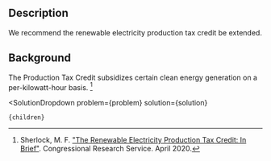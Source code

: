 

## Description

We recommend the renewable electricity production tax credit be extended.

## Background

The Production Tax Credit subsidizes certain clean energy generation on a per-kilowatt-hour basis. [^"21"]

[^"21"]: Sherlock, M. F. ["The Renewable Electricity Production Tax Credit: In Brief"](https://sgp.fas.org/crs/misc/R43453.pdf). Congressional Research Service. April 2020.

  <SolutionDropdown 
    problem={problem} 
    solution={solution}
  >
    {children}
  </SolutionDropdown>